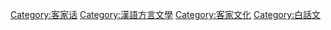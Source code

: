 [[Category:客家话|Category:客家话]]
[[Category:漢語方言文學|Category:漢語方言文學]]
[[Category:客家文化|Category:客家文化]]
[[Category:白話文|Category:白話文]]